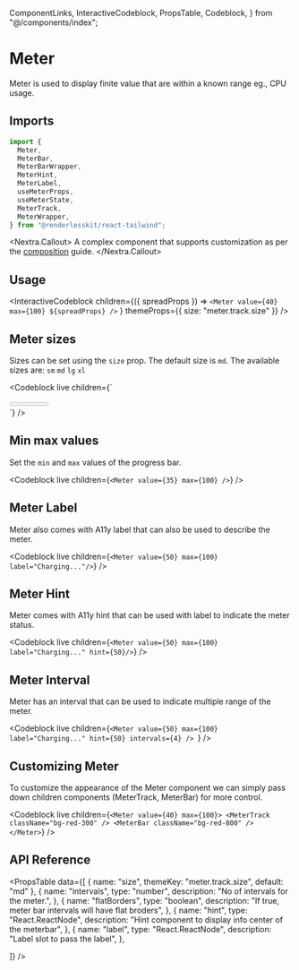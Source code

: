   ComponentLinks,
  InteractiveCodeblock,
  PropsTable,
  Codeblock,
} from "@/components/index";

# Meter

Meter is used to display finite value that are within a known range eg., CPU
usage.

<ComponentLinks github="meter" theme="meter" story="feedback-meter" />

## Imports

```js
import {
  Meter,
  MeterBar,
  MeterBarWrapper,
  MeterHint,
  MeterLabel,
  useMeterProps,
  useMeterState,
  MeterTrack,
  MeterWrapper,
} from "@renderlesskit/react-tailwind";
```

<Nextra.Callout>
  A complex component that supports customization as per the
  [composition](/docs/composition) guide.
</Nextra.Callout>

## Usage

<InteractiveCodeblock
  children={({ spreadProps }) =>
    `<Meter value={40} max={100} ${spreadProps} />`
  }
  themeProps={{ size: "meter.track.size" }}
/>

## Meter sizes

Sizes can be set using the `size` prop. The default size is `md`. The available
sizes are: `sm` `md` `lg` `xl`

<Codeblock
  live
  children={`
<div className="flex flex-col space-y-2">
  <Meter size="sm" value={20} max={100} />
  <Meter size="md" value={30} max={100} />
  <Meter size="lg" value={40} max={100} />
  <Meter size="xl" value={50} max={100} />
</div>
`}
/>

## Min max values

Set the `min` and `max` values of the progress bar.

<Codeblock live children={`<Meter value={35} max={100} />`} />

## Meter Label

Meter also comes with A11y label that can also be used to describe the meter.

<Codeblock
  live
  children={`<Meter value={50} max={100} label="Charging..."/>`}
/>

## Meter Hint

Meter comes with A11y hint that can be used with label to indicate the meter
status.

<Codeblock
  live
  children={`<Meter value={50} max={100} label="Charging..." hint={50}/>`}
/>

## Meter Interval

Meter has an interval that can be used to indicate multiple range of the meter.

<Codeblock
  live
  children={`<Meter value={50} max={100} label="Charging..." hint={50} intervals={4} /> `}
/>

## Customizing Meter

To customize the appearance of the Meter component we can simply pass down
children components (MeterTrack, MeterBar) for more control.

<Codeblock
  live
  children={`
<Meter value={40} max={100}>
  <MeterTrack className="bg-red-300" />
  <MeterBar className="bg-red-800" />
</Meter>
`}
/>

## API Reference

<PropsTable
  data={[
    { name: "size", themeKey: "meter.track.size", default: "md" },
    {
      name: "intervals",
      type: "number",
      description: "No of intervals for the meter.",
    },
    {
      name: "flatBorders",
      type: "boolean",
      description: "If true, meter bar intervals will have flat broders",
    },
    {
      name: "hint",
      type: "React.ReactNode",
      description: "Hint component to display info center of the meterbar",
    },
    {
      name: "label",
      type: "React.ReactNode",
      description: "Label slot to pass the label",
    },

]} />
